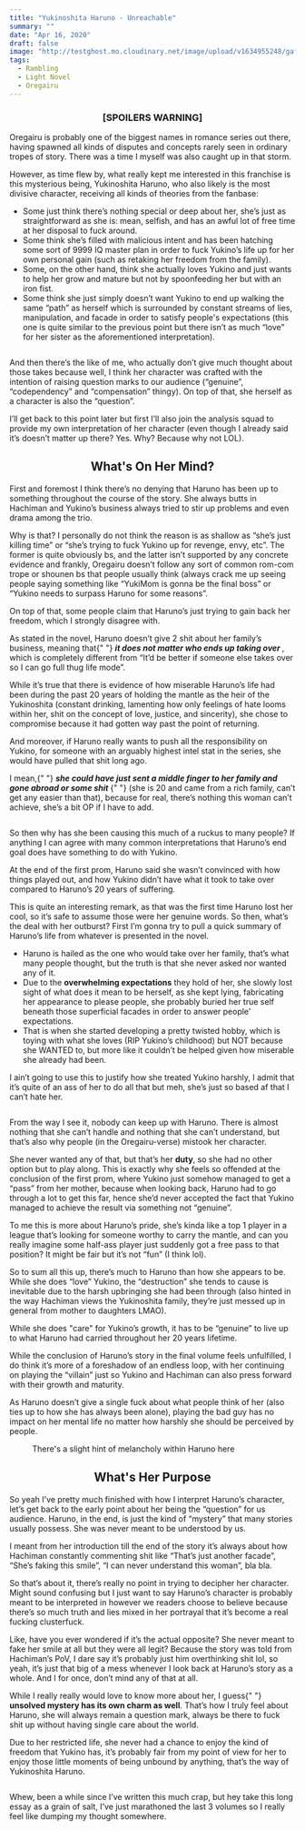 ```yaml
---
title: "Yukinoshita Haruno - Unreachable"
summary: ""
date: "Apr 16, 2020"
draft: false
image: "http://testghost.mo.cloudinary.net/image/upload/v1634955248/gaftonosh/2021/10/v13_p237-1.webp"
tags:
  - Rambling
  - Light Novel
  - Oregairu
---
```


<div className="richtext pb-8">
  <center>
    <h3>
      <b>[SPOILERS WARNING]</b>
    </h3>
  </center>
  <p>
    Oregairu is probably one of the biggest names in romance series out there,
    having spawned all kinds of disputes and concepts rarely seen in ordinary
    tropes of story. There was a time I myself was also caught up in that storm.
  </p>
  <p>
    However, as time flew by, what really kept me interested in this franchise
    is this mysterious being, Yukinoshita Haruno, who also likely is the most
    divisive character, receiving all kinds of theories from the fanbase:
  </p>
  <ul>
    <li>
      Some just think there’s nothing special or deep about her, she’s just as
      straightforward as she is: mean, selfish, and has an awful lot of free
      time at her disposal to fuck around.
    </li>
    <li>
      Some think she’s filled with malicious intent and has been hatching some
      sort of 9999 IQ master plan in order to fuck Yukino’s life up for her own
      personal gain (such as retaking her freedom from the family).
    </li>
    <li>
      Some, on the other hand, think she actually loves Yukino and just wants to
      help her grow and mature but not by spoonfeeding her but with an iron
      fist.
    </li>
    <li>
      Some think she just simply doesn’t want Yukino to end up walking the same
      “path” as herself which is surrounded by constant streams of lies,
      manipulation, and facade in order to satisfy people's expectations (this
      one is quite similar to the previous point but there isn’t as much “love”
      for her sister as the aforementioned interpretation).
    </li>
  </ul>
  <figure className="kg-card kg-image-card">
    <img
      className="kg-image hoverZoomLink"
      src="http://testghost.mo.cloudinary.net/image/upload/q_80/v1/gaftonosh/2021/10/2020-04-15-15_14_50-greenshot.webp"
      alt=""
      height={389}
      loading="lazy"
      width={693}
    />
  </figure>
  <p>
    And then there’s the like of me, who actually don’t give much thought about
    those takes because well, I think her character was crafted with the
    intention of raising question marks to our audience (“genuine”,
    “codependency” and “compensation” thingy). On top of that, she herself as a
    character is also the “question”.
  </p>
  <p>
    I’ll get back to this point later but first I’ll also join the analysis
    squad to provide my own interpretation of her character (even though I
    already said it’s doesn’t matter up there? Yes. Why? Because why not LOL).
  </p>
  <center>
    <h2>
      <b>What's On Her Mind?</b>
    </h2>
  </center>
  <p>
    First and foremost I think there’s no denying that Haruno has been up to
    something throughout the course of the story. She always butts in Hachiman
    and Yukino’s business always tried to stir up problems and even drama among
    the trio.
  </p>
  <p>
    Why is that? I personally do not think the reason is as shallow as “she’s
    just killing time” or “she’s trying to fuck Yukino up for revenge, envy,
    etc”. The former is quite obviously bs, and the latter isn’t supported by
    any concrete evidence and frankly, Oregairu doesn’t follow any sort of
    common rom-com trope or shounen bs that people usually think (always crack
    me up seeing people saying something like “YukiMom is gonna be the final
    boss” or “Yukino needs to surpass Haruno for some reasons”.
  </p>
  <p>
    On top of that, some people claim that Haruno’s just trying to gain back her
    freedom, which I strongly disagree with.
  </p>
  <p>
    As stated in the novel, Haruno doesn’t give 2 shit about her family’s
    business, meaning that{" "}
    <strong>
      <em>it does not matter who ends up taking over</em>
    </strong>
    , which is completely different from “It’d be better if someone else takes over
    so I can go full thug life mode”.
  </p>
  <p>
    While it’s true that there is evidence of how miserable Haruno’s life had
    been during the past 20 years of holding the mantle as the heir of the
    Yukinoshita (constant drinking, lamenting how only feelings of hate looms
    within her, shit on the concept of love, justice, and sincerity), she chose
    to compromise because it had gotten way past the point of returning.
  </p>
  <p>
    And moreover, if Haruno really wants to push all the responsibility on
    Yukino, for someone with an arguably highest intel stat in the series, she
    would have pulled that shit long ago.
  </p>
  <p>
    I mean,{" "}
    <strong>
      <em>
        she could have just sent a middle finger to her family and gone abroad
        or some shit
      </em>
    </strong>{" "}
    (she is 20 and came from a rich family, can’t get any easier than that),
    because for real, there’s nothing this woman can’t achieve, she’s a bit OP
    if I have to add.
  </p>
  <figure className="kg-card kg-image-card">
    <img
      className="kg-image hoverZoomLink"
      src="http://testghost.mo.cloudinary.net/image/upload/q_80/v1/gaftonosh/2021/10/art_p57_v8.webp"
      alt=""
      height={693}
      loading="lazy"
      width={693}
    />
  </figure>
  <p>
    So then why has she been causing this much of a ruckus to many people? If
    anything I can agree with many common interpretations that Haruno’s end goal
    does have something to do with Yukino.
  </p>
  <p>
    At the end of the first prom, Haruno said she wasn’t convinced with how
    things played out, and how Yukino didn’t have what it took to take over
    compared to Haruno’s 20 years of suffering.
  </p>
  <p>
    This is quite an interesting remark, as that was the first time Haruno lost
    her cool, so it’s safe to assume those were her genuine words. So then,
    what’s the deal with her outburst? First I’m gonna try to pull a quick
    summary of Haruno’s life from whatever is presented in the novel.
  </p>
  <ul>
    <li>
      Haruno is hailed as the one who would take over her family, that’s what
      many people thought, but the truth is that she never asked nor wanted any
      of it.
    </li>
    <li>
      Due to the <strong>overwhelming expectations</strong> they hold of her,
      she slowly lost sight of what does it mean to be herself, as she kept
      lying, fabricating her appearance to please people, she probably buried
      her true self beneath those superficial facades in order to answer people’
      expectations.
    </li>
    <li>
      That is when she started developing a pretty twisted hobby, which is
      toying with what she loves (RIP Yukino’s childhood) but NOT because she
      WANTED to, but more like it couldn’t be helped given how miserable she
      already had been.
    </li>
  </ul>
  <p>
    I ain’t going to use this to justify how she treated Yukino harshly, I admit
    that it’s quite of an ass of her to do all that but meh, she’s just so based
    af that I can’t hate her.
  </p>
  <figure className="kg-card kg-image-card">
    <img
      className="kg-image hoverZoomLink"
      src="http://testghost.mo.cloudinary.net/image/upload/q_80/v1/gaftonosh/2021/10/v13_p237.webp"
      alt=""
      height={1584}
      loading="lazy"
      width={1109}
    />
  </figure>
  <p>
    From the way I see it, nobody can keep up with Haruno. There is almost
    nothing that she can’t handle and nothing that she can’t understand, but
    that’s also why people (in the Oregairu-verse) mistook her character.
  </p>
  <div className="special-quote">
    <p className="g-grid__text">
      She never wanted any of that, but that’s her <strong>duty</strong>, so she
      had no other option but to play along. This is exactly why she feels so
      offended at the conclusion of the first prom, where Yukino just somehow
      managed to get a “pass” from her mother, because when looking back, Haruno
      had to go through a lot to get this far, hence she’d never accepted the
      fact that Yukino managed to achieve the result via something not
      “genuine”.
    </p>
  </div>
  <p>
    To me this is more about Haruno’s pride, she’s kinda like a top 1 player in
    a league that’s looking for someone worthy to carry the mantle, and can you
    really imagine some half-ass player just suddenly got a free pass to that
    position? It might be fair but it’s not “fun” (I think lol).
  </p>
  <p>
    So to sum all this up, there’s much to Haruno than how she appears to be.
    While she does “love” Yukino, the “destruction” she tends to cause is
    inevitable due to the harsh upbringing she had been through (also hinted in
    the way Hachiman views the Yukinoshita family, they’re just messed up in
    general from mother to daughters LMAO).
  </p>
  <p>
    While she does "care" for Yukino’s growth, it has to be “genuine” to live up
    to what Haruno had carried throughout her 20 years lifetime.
  </p>
  <p>
    While the conclusion of Haruno’s story in the final volume feels
    unfulfilled, I do think it’s more of a foreshadow of an endless loop, with
    her continuing on playing the “villain” just so Yukino and Hachiman can also
    press forward with their growth and maturity.
  </p>
  <p>
    As Haruno doesn’t give a single fuck about what people think of her (also
    ties up to how she has always been alone), playing the bad guy has no impact
    on her mental life no matter how harshly she should be perceived by people.
  </p>
  <figure className="kg-card kg-image-card kg-card-hascaption">
    <img
      className="kg-image hoverZoomLink"
      src="http://testghost.mo.cloudinary.net/image/upload/q_80/v1/gaftonosh/2021/10/2020-04-17-21_41_15-greenshot.webp"
      alt=""
      height={389}
      loading="lazy"
      width={693}
    />
    <figcaption>
      There's a slight hint of melancholy within Haruno here
    </figcaption>
  </figure>
  <center>
    <h2>
      <b>What's Her Purpose</b>
    </h2>
  </center>
  <p>
    So yeah I’ve pretty much finished with how I interpret Haruno’s character,
    let’s get back to the early point about her being the “question” for us
    audience. Haruno, in the end, is just the kind of “mystery” that many
    stories usually possess. She was never meant to be understood by us.
  </p>
  <p>
    I meant from her introduction till the end of the story it’s always about
    how Hachiman constantly commenting shit like “That’s just another facade”,
    “She’s faking this smile”, “I can never understand this woman”, bla bla.
  </p>
  <p>
    So that’s about it, there’s really no point in trying to decipher her
    character. Might sound confusing but I just want to say Haruno’s character
    is probably meant to be interpreted in however we readers choose to believe
    because there’s so much truth and lies mixed in her portrayal that it’s
    become a real fucking clusterfuck.
  </p>
  <p>
    Like, have you ever wondered if it’s the actual opposite? She never meant to
    fake her smile at all but they were all legit? Because the story was told
    from Hachiman’s PoV, I dare say it’s probably just him overthinking shit
    lol, so yeah, it’s just that big of a mess whenever I look back at Haruno’s
    story as a whole. And I for once, don’t mind any of that at all.
  </p>
  <p>
    While I really really would love to know more about her, I guess{" "}
    <strong>unsolved mystery has its own charm as well</strong>. That’s how I
    truly feel about Haruno, she will always remain a question mark, always be
    there to fuck shit up without having single care about the world.
  </p>
  <p>
    Due to her restricted life, she never had a chance to enjoy the kind of
    freedom that Yukino has, it’s probably fair from my point of view for her to
    enjoy those little moments of being unbound by anything, that’s the way of
    Yukinoshita Haruno.
  </p>
  <figure className="kg-card kg-image-card">
    <img
      className="kg-image hoverZoomLink"
      src="http://testghost.mo.cloudinary.net/image/upload/q_80/v1/gaftonosh/2021/10/oregairu_v10_277.webp"
      alt=""
      height={693}
      loading="lazy"
      width={693}
    />
  </figure>
  <p>
    Whew, been a while since I’ve written this much crap, but hey take this long
    essay as a grain of salt, I’ve just marathoned the last 3 volumes so I
    really feel like dumping my thought somewhere.
  </p>
</div>
